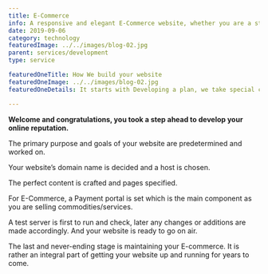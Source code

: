 ```yaml
---
title: E-Commerce
info: A responsive and elegant E-Commerce website, whether you are a stay at home baker or an entrepreneur is all you need to take your business ahead.
date: 2019-09-06
category: technology
featuredImage: ../../images/blog-02.jpg
parent: services/development
type: service

featuredOneTitle: How We build your website
featuredOneImage: ../../images/blog-02.jpg
featuredOneDetails: It starts with Developing a plan, we take special care of your requirements and prerequisites.

---
```

**Welcome and congratulations, you took a step ahead to develop your online reputation.**

The primary purpose and goals of your website are predetermined and worked on.

Your website’s domain name is decided and a host is chosen.

The perfect content is crafted and pages specified.

For E-Commerce, a Payment portal is set which is the main component as you are selling
commodities/services.

A test server is first to run and check, later any changes or additions are made
accordingly.
And your website is ready to go on air.

The last and never-ending stage is maintaining your E-commerce. It is rather an
integral part of getting your website up and running for years to come.

